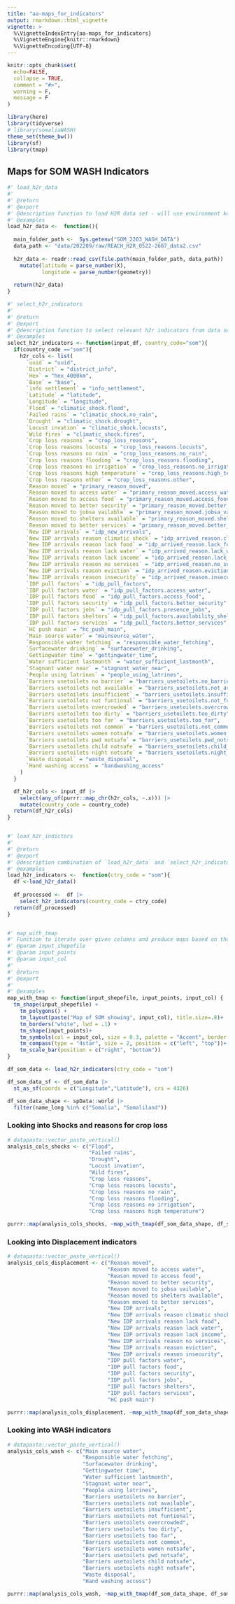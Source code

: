 ```yaml
---
title: "aa-maps_for_indicators"
output: rmarkdown::html_vignette
vignette: >
  %\VignetteIndexEntry{aa-maps_for_indicators}
  %\VignetteEngine{knitr::rmarkdown}
  %\VignetteEncoding{UTF-8}
---
```


```r
knitr::opts_chunk$set(
  echo=FALSE,
  collapse = TRUE,
  comment = "#>",
  warning = F, 
  message = F
)
```

```r
library(here)
library(tidyverse)
# library(somaliaWASH)
theme_set(theme_bw())
library(sf)
library(tmap)
```

## Maps for SOM WASH Indicators

```r

#' load_h2r_data
#'
#' @return
#' @export
#' @description function to load H2R data set - will use environment key to specify base data directory
#' @examples
load_h2r_data <-  function(){
  
  main_folder_path <-  Sys.getenv("SOM_2203_WASH_DATA")
  data_path <- "data/202209/raw/REACH_H2R_0522-2607_data2.csv"
  
  h2r_data <- readr::read_csv(file.path(main_folder_path, data_path)) |> 
    mutate(latitude = parse_number(X),
           longitude = parse_number(geometry))
  
  return(h2r_data)
}

#' select_h2r_indicators
#'
#' @return
#' @export
#' @description function to select relevant h2r indicators from data set
#' @examples
select_h2r_indicators <- function(input_df, country_code="som"){
  if(country_code =="som"){
    h2r_cols <- list(
      `uuid` = "uuid",
      `District` = "district_info",
      `Hex` = "hex_4000km",
      `Base` = "base",
      `info settlement` = "info_settlement",
      `Latitude` = "latitude",
      `Longitude` = "longitude",
      `Flood` = "climatic_shock.flood",
      `Failed rains` = "climatic_shock.no_rain",
      `Drought` = "climatic_shock.drought",
      `Locust invation` = "climatic_shock.locusts",
      `Wild fires` = "climatic_shock.fires",
      `Crop loss reasons` = "crop_loss_reasons",
      `Crop loss reasons locusts` = "crop_loss_reasons.locusts",
      `Crop loss reasons no rain` = "crop_loss_reasons.no_rain",
      `Crop loss reasons flooding` = "crop_loss_reasons.flooding",
      `Crop loss reasons no irrigation` = "crop_loss_reasons.no_irrigation",
      `Crop loss reasons high temperature` = "crop_loss_reasons.high_temperature",
      `Crop loss reasons other` = "crop_loss_reasons.other",
      `Reason moved` = "primary_reason_moved",
      `Reason moved to access water` = "primary_reason_moved.access_water",
      `Reason moved to access food` = "primary_reason_moved.access_food",
      `Reason moved to better security` = "primary_reason_moved.better_security",
      `Reason moved to jobsa vailable` = "primary_reason_moved.jobsa_vailable",
      `Reason moved to shelters available` = "primary_reason_moved.shelters_available",
      `Reason moved to better services` = "primary_reason_moved.better_services",
      `New IDP arrivals` = "idp_new_arrivals",
      `New IDP arrivals reason climatic shock` = "idp_arrived_reason.climatic_shock",
      `New IDP arrivals reason lack food` = "idp_arrived_reason.lack_food",
      `New IDP arrivals reason lack water` = "idp_arrived_reason.lack_water",
      `New IDP arrivals reason lack income` = "idp_arrived_reason.lack_income",
      `New IDP arrivals reason no services` = "idp_arrived_reason.no_services",
      `New IDP arrivals reason eviction` = "idp_arrived_reason.eviction",
      `New IDP arrivals reason insecurity` = "idp_arrived_reason.insecurity",
      `IDP pull factors` = "idp_pull_factors",
      `IDP pull factors water` = "idp_pull_factors.access_water",
      `IDP pull factors food` = "idp_pull_factors.access_food",
      `IDP pull factors security` = "idp_pull_factors.better_security",
      `IDP pull factors jobs` = "idp_pull_factors.presence_jobs",
      `IDP pull factors shelters` = "idp_pull_factors.availability_shelters",
      `IDP pull factors services` = "idp_pull_factors.better_services",
      `HC push main` = "hc_push_main",
      `Main source water` = "mainsource_water",
      `Responsible water fetching` = "responsible_water_fetching",
      `Surfacewater drinking` = "surfacewater_drinking",
      `Gettingwater time` = "gettingwater_time",
      `Water sufficient lastmonth` = "water_sufficient_lastmonth",
      `Stagnant water near` = "stagnant_water_near",
      `People using latrines` = "people_using_latrines",
      `Barriers usetoilets no barrier` = "barriers_usetoilets.no_barrier",
      `Barriers usetoilets not available` = "barriers_usetoilets.not_available",
      `Barriers usetoilets insufficient` = "barriers_usetoilets.insufficient",
      `Barriers usetoilets not funtional` = "barriers_usetoilets.not_funtional",
      `Barriers usetoilets overcrowded` = "barriers_usetoilets.overcrowded",
      `Barriers usetoilets too dirty` = "barriers_usetoilets.too_dirty",
      `Barriers usetoilets too far` = "barriers_usetoilets.too_far",
      `Barriers usetoilets not common` = "barriers_usetoilets.not_common",
      `Barriers usetoilets women notsafe` = "barriers_usetoilets.women_notsafe",
      `Barriers usetoilets pwd notsafe` = "barriers_usetoilets.pwd_notsafe",
      `Barriers usetoilets child notsafe` = "barriers_usetoilets.child_notsafe",
      `Barriers usetoilets night notsafe` = "barriers_usetoilets.night_notsafe",
      `Waste disposal` = "waste_disposal",
      `Hand washing access` = "handwashing_access"
    )
  }

  df_h2r_cols <- input_df |>
    select(any_of(purrr::map_chr(h2r_cols, ~.x))) |>
    mutate(country_code = country_code)
  return(df_h2r_cols)
}


#' load_h2r_indictors
#'
#' @return
#' @export
#' @description combination of `load_h2r_data` and `select_h2r_indicators` to quicky load only data with only relelvant indicators
#' @examples
load_h2r_indicators <-  function(ctry_code = "som"){
  df <-load_h2r_data()
  
  df_processed <-  df |> 
    select_h2r_indicators(country_code = ctry_code)
  return(df_processed)  
}


#' map_with_tmap
#' Function to iterate over given columns and produce maps based on those columns
#' @param input_shepefile 
#' @param input_points 
#' @param input_col 
#'
#' @return
#' @export
#'
#' @examples
map_with_tmap <- function(input_shepefile, input_points, input_col) {
  tm_shape(input_shepefile) +
    tm_polygons() +
    tm_layout(paste("Map of SOM showing", input_col), title.size=.8)+
    tm_borders("white", lwd = .1) +
    tm_shape(input_points)+
    tm_symbols(col = input_col, size = 0.3, palette = "Accent", border.lwd = 0.1)+
    tm_compass(type = "4star", size = 2, position = c("left", "top"))+
    tm_scale_bar(position = c("right", "bottom"))
}
```


```r

df_som_data <- load_h2r_indicators(ctry_code = "som")

df_som_data_sf <- df_som_data |> 
  st_as_sf(coords = c("Longitude","Latitude"), crs = 4326)

df_som_data_shape <- spData::world |> 
  filter(name_long %in% c("Somalia", "Somaliland"))

```

### Looking into Shocks and reasons for crop loss

```r
# datapasta::vector_paste_vertical()
analysis_cols_shocks <- c("Flood",
                          "Failed rains",
                          "Drought",
                          "Locust invation",
                          "Wild fires",
                          "Crop loss reasons",
                          "Crop loss reasons locusts",
                          "Crop loss reasons no rain",
                          "Crop loss reasons flooding",
                          "Crop loss reasons no irrigation",
                          "Crop loss reasons high temperature")

purrr::map(analysis_cols_shocks, ~map_with_tmap(df_som_data_shape, df_som_data_sf, .x))


```

### Looking into Displacement indicators

```r
# datapasta::vector_paste_vertical()
analysis_cols_displacement <- c("Reason moved",
                                "Reason moved to access water",
                                "Reason moved to access food",
                                "Reason moved to better security",
                                "Reason moved to jobsa vailable",
                                "Reason moved to shelters available",
                                "Reason moved to better services",
                                "New IDP arrivals",
                                "New IDP arrivals reason climatic shock",
                                "New IDP arrivals reason lack food",
                                "New IDP arrivals reason lack water",
                                "New IDP arrivals reason lack income",
                                "New IDP arrivals reason no services",
                                "New IDP arrivals reason eviction",
                                "New IDP arrivals reason insecurity",
                                "IDP pull factors water",
                                "IDP pull factors food",
                                "IDP pull factors security",
                                "IDP pull factors jobs",
                                "IDP pull factors shelters",
                                "IDP pull factors services",
                                "HC push main")

purrr::map(analysis_cols_displacement, ~map_with_tmap(df_som_data_shape, df_som_data_sf, .x))

```

### Looking into WASH indicators

```r
# datapasta::vector_paste_vertical()
analysis_cols_wash <- c("Main source water",
                        "Responsible water fetching",
                        "Surfacewater drinking",
                        "Gettingwater time",
                        "Water sufficient lastmonth",
                        "Stagnant water near",
                        "People using latrines",
                        "Barriers usetoilets no barrier",
                        "Barriers usetoilets not available",
                        "Barriers usetoilets insufficient",
                        "Barriers usetoilets not funtional",
                        "Barriers usetoilets overcrowded",
                        "Barriers usetoilets too dirty",
                        "Barriers usetoilets too far",
                        "Barriers usetoilets not common",
                        "Barriers usetoilets women notsafe",
                        "Barriers usetoilets pwd notsafe",
                        "Barriers usetoilets child notsafe",
                        "Barriers usetoilets night notsafe",
                        "Waste disposal",
                        "Hand washing access")

purrr::map(analysis_cols_wash, ~map_with_tmap(df_som_data_shape, df_som_data_sf, .x))

```


